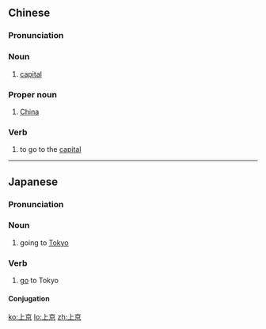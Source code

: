 ==Chinese==
{{zh-forms}}

===Pronunciation===
{{zh-pron
|m=shàngjīng
|h=pfs=sông-kîn
|cat=n,pn,v
}}

===Noun===
{{zh-noun}}

# {{lb|zh|archaic}} [[capital]]

===Proper noun===
{{zh-proper noun}}

# {{lb|zh|archaic}} [[China]]

===Verb===
{{zh-verb}}

# {{lb|zh|historical}} to go to the [[capital]]

----

==Japanese==
{{ja-kanjitab|じょう|きょう|yomi=on}}

===Pronunciation===
{{ja-pron|じょうきょう|y=on}}

===Noun===
{{ja-noun|じょうきょう}}

# going to [[Tokyo]]

===Verb===
{{ja-verb-suru|tr=intrans|じょうきょう}}

# [[go]] to Tokyo

====Conjugation====
{{ja-suru|じょうきょう}}

[[ko:上京]]
[[lo:上京]]
[[zh:上京]]